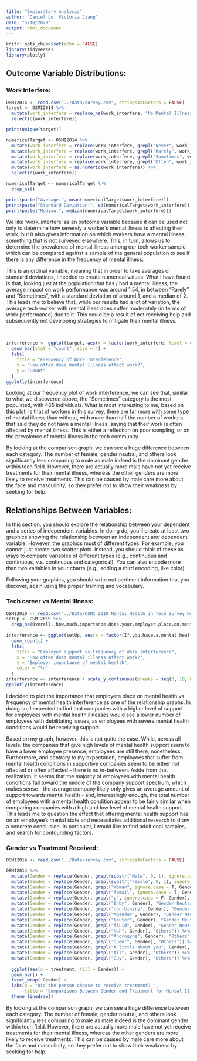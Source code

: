 ```yaml
---
title: "Exploratory Analysis"
author: "Daniel Lu, Victoria Jiang"
date: "5/18/2020"
output: html_document
---
```


```r
knitr::opts_chunk$set(echo = FALSE)
library(tidyverse)
library(plotly)
```

## Outcome Variable Distributions:

### Work Interfere:
```r
OSMI2014 <- read.csv("../Data/survey.csv", stringsAsFactors = FALSE)
target <- OSMI2014 %>% 
  mutate(work_interfere = replace_na(work_interfere, "No Mental Illness")) %>% 
  select(c(work_interfere))

print(unique(target))

numericalTarget <- OSMI2014 %>% 
  mutate(work_interfere = replace(work_interfere, grepl("Never", work_interfere), 0)) %>% 
  mutate(work_interfere = replace(work_interfere, grepl("Rarely", work_interfere), 1)) %>% 
  mutate(work_interfere = replace(work_interfere, grepl("Sometimes", work_interfere), 2)) %>% 
  mutate(work_interfere = replace(work_interfere, grepl("Often", work_interfere), 3)) %>% 
  mutate(work_interfere = as.numeric(work_interfere)) %>% 
  select(c(work_interfere))

numericalTarget <- numericalTarget %>%
  drop_na()

print(paste("Average:", mean(numericalTarget$work_interfere)))
print(paste("Standard Deviation:", sd(numericalTarget$work_interfere)))
print(paste("Median:", median(numericalTarget$work_interfere)))

```

We like 'work_interfere' as an outcome variable because it can be used not only to determine how severely a worker's mental illness is affecting their work, but it also gives information on which workers *have* a mental illness, something that is not surveyed elsewhere. This, in turn, allows us to determine the prevalence of mental illness among our tech worker sample, which can be compared against a sample of the general population to see if there is any difference in the frequency of mental illness.

This is an ordinal variable, meaning that in order to take averages or standard deviations, I needed to create numerical values. What I have found is that, looking just at the population that has / had a mental illness, the average impact on work performance was around 1.54, in between "Rarely" and "Sometimes", with a standard deviation of around 1, and a median of 2. This leads me to believe that, while our results had a lot of variation, the average tech worker with mental illess does suffer moderately (in terms of work performance) due to it. This could be a result of not receiving help and subsequently not developing strategies to mitigate their mental illness. 

<p>&nbsp;</p>

```r
interference <- ggplot(target, aes(x = factor(work_interfere, level = c('No Mental Illness', 'Never', 'Rarely', 'Sometimes', 'Often')))) +
  geom_bar(stat = "count", size = 4) + 
  labs(
    title = "Frequency of Work Interference",
    x = "How often does mental illness affect work?",
    y = "Count"
  )
ggplotly(interference)
```

Looking at our frequency plot of work interference, we can see that, similar to what we discovered above, the "Sometimes" category is the most populated, with 465 individuals. What is most interesting to me, based on this plot, is that of workers in this survey, there are far more with some type of mental illness than without, with more than half the number of workers that said they do not have a mental illness, saying that their work is often affected by mental illness. This is etiher a reflection on poor sampling, or on the prevalence of mental illness in the tech community. 


By looking at the comparison graph, we can see a huge difference between each category. The number of female, gender neutral, and others look significantly less comparing to male as male indeed is the dominant gender within tech field. However, there are actually more male have not yet receive treatments for their mental illness, whereas the other genders are more likely to receive treatments. This can be caused by male care more about the face and masculinity, so they prefer not to show their weakness by seeking for help. 

## Relationships Between Variables:

In this section, you should explore the relationship between your dependent and a series of independent variables.  In doing do, you'll create at least two graphics showing the relationship between an independent and dependent variable. However, the graphics must of different types. For example, you cannot just create two scatter plots. Instead, you should think of these as ways to compare variables of different types (e.g., continuous and continuous, v.s. continuous and categorical).  You can also encode more than two variables in your charts (e.g., adding a third encoding, like color).

Following your graphics, you should write out pertinent information that you discover, again using the proper framing and vocabulary. 

### Tech career vs Mental Illness:

```r
OSMI2019 <- read.csv("../Data/OSMI 2019 Mental Health in Tech Survey Results - OSMI Mental Health in Tech Survey 2019.csv", stringsAsFactors = FALSE)
setUp <- OSMI2019 %>% 
  drop_na(Overall..how.much.importance.does.your.employer.place.on.mental.health.)
  
interference <- ggplot(setUp, aes(x = factor(If.you.have.a.mental.health.disorder..how.often.do.you.feel.that.it.interferes.with.your.work..when.._.NOT._..being.treated.effectively..i.e...when.you.are.experiencing.symptoms..., level=c("Not applicable to me", "Never", "Rarely", "Sometimes", "Often")), y = Overall..how.much.importance.does.your.employer.place.on.mental.health., color = If.you.have.a.mental.health.disorder..how.often.do.you.feel.that.it.interferes.with.your.work..when.._.NOT._..being.treated.effectively..i.e...when.you.are.experiencing.symptoms...)) +
  geom_count() +
  labs(
    title = "Employer support vs Frequency of Work Interference",
    x = "How often does mental illness affect work?",
    y = "Employer importance of mental health",
    color = "\n"
  )
interference <- interference + scale_y_continuous(breaks = seq(0, 10, by = 1))
ggplotly(interference)
```

I decided to plot the importance that employers place on mental health vs frequency of mental health interference as one of the relationship graphs. In doing so, I expected to find that companies with a higher level of support for employees with mental health illnesses would see a lower number of employees with debilitating issues, as employees with severe mental health conditions would be receiving support.

Based on my graph, however, this is not quite the case. While, across all levels, the companies that give high levels of mental health support seem to have a lower employee presence, employees are still there, nonetheless. Furthermore, and contrary to my expectation, employees that suffer from mental health conditions in supportive companies seem to be either not affected or often affected - there is no in-between. Aside from that realization, it seems that the majority of employees with mental health conditions fall toward the middle of the company support spectrum, which makes sense - the average company likely only gives an average amount of support towards mental health - and, interestingly enough, the total number of employees with a mental health condition appear to be fairly similar when comparing companies with a high and low level of mental health support. This leads me to question the effect that offering mental health support has on an employee's mental state and necessitates additional research to draw a concrete conclusion. In particular, I would like to find additional samples, and search for confounding factors.

### Gender vs Treatment Received:
```r
OSMI2014 <- read.csv("../Data/survey.csv", stringsAsFactors = FALSE)

OSMI2014 %>%
  mutate(Gender = replace(Gender, grepl(substr("Male", 0, 1), ignore.case = T, Gender), "Male")) %>%
  mutate(Gender = replace(Gender, grepl(substr("Female", 0, 1), ignore.case = T, Gender), "Female")) %>%
  mutate(Gender = replace(Gender, grepl("Woman", ignore.case = T, Gender), "Female")) %>%
  mutate(Gender = replace(Gender, grepl("femail", ignore.case = T, Gender), "Female")) %>%
  mutate(Gender = replace(Gender, grepl("p", ignore.case = F, Gender), "Gender Neutral")) %>%
  mutate(Gender = replace(Gender, grepl("Enby", Gender), "Gender Neutral")) %>%
  mutate(Gender = replace(Gender, grepl("non-binary", Gender), "Gender Neutral")) %>%
  mutate(Gender = replace(Gender, grepl("Agender", Gender), "Gender Neutral")) %>%
  mutate(Gender = replace(Gender, grepl("Neuter", Gender), "Gender Neutral")) %>%
  mutate(Gender = replace(Gender, grepl("fluid", Gender), "Gender Neutral")) %>%
  mutate(Gender = replace(Gender, grepl("Nah", Gender), "Others")) %>%
  mutate(Gender = replace(Gender, grepl("Androgyne", Gender), "Others")) %>%
  mutate(Gender = replace(Gender, grepl("queer", Gender), "Others")) %>%
  mutate(Gender = replace(Gender, grepl("A little about you", Gender), "Others")) %>%
  mutate(Gender = replace(Gender, grepl("All", Gender), "Others")) %>%
  mutate(Gender = replace(Gender, grepl("Guy", Gender), "Others")) %>%
  
  ggplot(aes(x = treatment, fill = Gender)) +
  geom_bar() +
  facet_wrap(~Gender) +
  labs(x = "Did the person choose to receive treatment? ",
       title = "Comparisons Between Gender and Treatment for Mental Illness") +
  theme_linedraw()
```

By looking at the comparison graph, we can see a huge difference between each category. The number of female, gender neutral, and others look significantly less comparing to male as male indeed is the dominant gender within tech field. However, there are actually more male have not yet receive treatments for their mental illness, whereas the other genders are more likely to receive treatments. This can be caused by male care more about the face and masculinity, so they prefer not to show their weakness by seeking for help. 